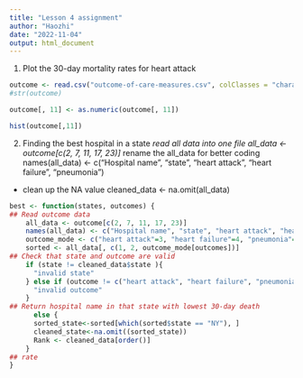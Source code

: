 ```yaml
---
title: "Lesson 4 assignment"
author: "Haozhi"
date: "2022-11-04"
output: html_document
---
```


1. Plot the 30-day mortality rates for heart attack
```r

outcome <- read.csv("outcome-of-care-measures.csv", colClasses = "character")
#str(outcome)

outcome[, 11] <- as.numeric(outcome[, 11])

hist(outcome[,11])
```


2. Finding the best hospital in a state
*read all data into one file
all_data <- outcome[c(2, 7, 11, 17, 23)]
*rename the all_data for better coding
names(all_data) <- c("Hospital name", "state", "heart attack", "heart failure", "pneumonia")
* clean up the NA value
cleaned_data <- na.omit(all_data)


```r
best <- function(states, outcomes) {
## Read outcome data
    all_data <- outcome[c(2, 7, 11, 17, 23)]
    names(all_data) <- c("Hospital name", "state", "heart attack", "heart failure", "pneumonia")
    outcome_mode <- c("heart attack"=3, "heart failure"=4, "pneumonia"=5)
    sorted <- all_data[, c(1, 2, outcome_mode[outcomes])]
## Check that state and outcome are valid
    if (state != cleaned_data$state ){
      "invalid state"
    } else if (outcome != c("heart attack", "heart failure", "pneumonia")){
      "invalid outcome"
    }
## Return hospital name in that state with lowest 30-day death
      else {
      sorted_state<-sorted[which(sorted$state == "NY"), ]
      cleaned_state<-na.omit((sorted_state))
      Rank <- cleaned_data[order()]
    }
## rate
}
```

